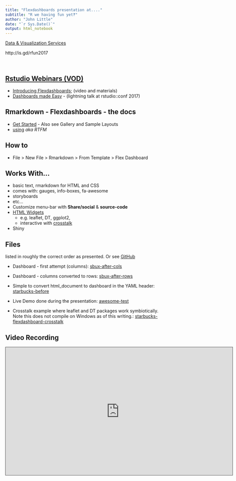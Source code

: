 ```yaml
---
title: "Flexdashboards presentation at...."
subtitle: "R we having fun yet‽"
author: "John Little"
date: "`r Sys.Date()`"
output: html_notebook
---
```


[Data & Visualization Services](http://library.duke.edu/data)

http://is.gd/rfun2017

&nbsp;<br>

## [Rstudio Webinars (VOD)](https://www.rstudio.com/resources/webinars/)

  - [Introducing Flexdashboards](https://www.rstudio.com/resources/webinars/introducing-flexdashboards/); (video and materials)
- [Dashboards made Easy](https://www.rstudio.com/resources/videos/dashboards-made-easy/) - (lightning talk at rstudio::conf 2017)
    
## Rmarkdown - Flexdashboards - the docs

- [Get Started](http://rmarkdown.rstudio.com/flexdashboard/)
        - Also see Gallery and Sample Layouts
- [using](http://rmarkdown.rstudio.com/flexdashboard/using.html) *aka RTFM*
    
## How to

- File > New File > Rmarkdown > From Template > Flex Dashboard
    
## Works With...

- basic text, rmarkdown for HTML and CSS
- comes with: gauges, info-boxes, fa-awesome
- storyboards
- etc...
- Customize menu-bar with **Share/social** & **source-code**
- [HTML Widgets](http://rmarkdown.rstudio.com/developer_html_widgets.html)
    - e.g. leaflet, DT, ggplot2, 
    - interactive with [crosstalk](https://rstudio.github.io/crosstalk/)
- Shiny

## Files
listed in roughly the correct order as presented.  Or see [GitHub](https://github.com/data-and-visualization/Rfun/tree/master/flexdashboards)

- Dashboard - first attempt (columns):  [sbux-after-cols](sbux-after-cols.html)

- Dashboard - columns converted to rows: [sbux-after-rows](sbux-after-rows.html)

- Simple to convert html_document to dashboard in the YAML header:  [starbucks-before](sbux-after-cols.html)

- Live Demo done during the presentation:  [awesome-test](awesome-test.html)

- Crosstalk example where leaflet and DT packages work symbiotically.  Note this does not compile on Windows as of this writing.:  [starbucks-flexdashboard-crosstalk](starbucks-flexdashboard-crosstalk.html)

## Video Recording

<iframe src="http://library.capture.duke.edu/Panopto/Pages/Embed.aspx?id=3e301f74-332a-403f-a0f8-b41e19d2822f&v=1" width="720" height="405" style="padding: 0px; border: 1px solid #464646;" frameborder="0"></iframe>

    
    